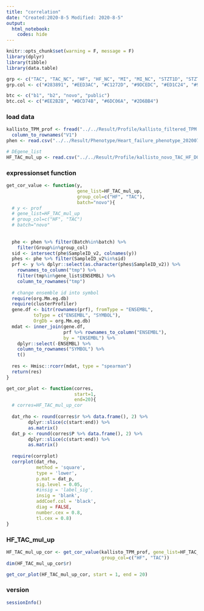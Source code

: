 ```yaml
---
title: "correlation"
date: "Created:2020-8-5 Modified: 2020-8-5"
output: 
  html_notebook:
    codes: hide
---
```


```r
knitr::opts_chunk$set(warning = F, message = F)
library(dplyr)
library(tibble)
library(data.table)

grp <- c("TAC", "TAC_NC", "HF", "HF_NC", "MI", "MI_NC", "STZT1D", "STZT1D_NC")
grp.col <- c("#283891", "#EED3AC", "#C1272D", "#9DCEDC", "#ED1C24", "#9DCEDC", "#F89C31", "#B6B6BA")

btc <- c("b1", "b2", "novo", "public")
btc.col <- c("#EE2B2B", "#BCD74B", "#6DC06A", "#2D6BB4")
```


### load data 
```r
kallisto_TPM_prof <- fread("../../Result/Profile/kallisto_filtered_TPM.tsv") %>% 
  column_to_rownames("V1")
phen <- read.csv("../../Result/Phenotype/Heart_failure_phenotype_20200716.csv") 

# DEgene_list
HF_TAC_mul_up <- read.csv("../../Result/Profile/kallisto_novo_TAC_HF_DGE/HF_TAC_mul_up.csv")
```


### expressionset function
```r
get_cor_value <- function(y, 
                          gene_list=HF_TAC_mul_up, 
                          group_col=c("HF", "TAC"), 
                          batch="novo"){
  # y <- prof
  # gene_list=HF_TAC_mul_up
  # group_col=c("HF", "TAC")
  # batch="novo"
  
  
  phe <- phen %>% filter(Batch%in%batch) %>%
    filter(Group%in%group_col)
  sid <- intersect(phe$SampleID_v2, colnames(y))
  phes <- phe %>% filter(SampleID_v2%in%sid)
  prf <- y %>% dplyr::select(as.character(phes$SampleID_v2)) %>%
    rownames_to_column("tmp") %>% 
    filter(tmp%in%gene_list$ENSEMBL) %>%
    column_to_rownames("tmp")
  
  # change ensemble id into symbol
  require(org.Mm.eg.db)
  require(clusterProfiler)
  gene.df <- bitr(rownames(prf), fromType = "ENSEMBL",
          toType = c("ENSEMBL", "SYMBOL"),
          OrgDb = org.Mm.eg.db)
  mdat <- inner_join(gene.df, 
                     prf %>% rownames_to_column("ENSEMBL"),
                     by = "ENSEMBL") %>%
    dplyr::select(-ENSEMBL) %>%
    column_to_rownames("SYMBOL") %>%
    t()
  
  res <- Hmisc::rcorr(mdat, type = "spearman") 
  return(res)
}

get_cor_plot <- function(corres,
                         start=1, 
                         end=20){
  # corres=HF_TAC_mul_up_cor
  
  dat_rho <- round(corres$r %>% data.frame(), 2) %>%
        dplyr::slice(c(start:end)) %>%
        as.matrix() 
  dat_p <- round(corres$P %>% data.frame(), 2) %>%
        dplyr::slice(c(start:end)) %>%
        as.matrix()  
  
  require(corrplot)
  corrplot(dat_rho, 
           method = 'square', 
           type = 'lower', 
           p.mat = dat_p, 
           sig.level = 0.05, 
           #insig = 'label_sig', 
           insig = 'blank',
           addCoef.col = 'black', 
           diag = FALSE, 
           number.cex = 0.8, 
           tl.cex = 0.8)
}
```

### HF_TAC_mul_up 
```r
HF_TAC_mul_up_cor <- get_cor_value(kallisto_TPM_prof, gene_list=HF_TAC_mul_up,
                                   group_col=c("HF", "TAC"))
dim(HF_TAC_mul_up_cor$r)

get_cor_plot(HF_TAC_mul_up_cor, start = 1, end = 20)
```

### version
```r
sessionInfo()
```
